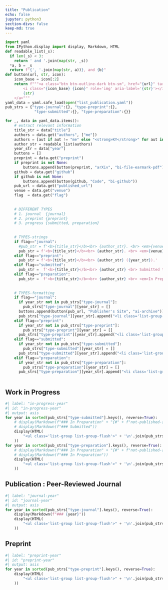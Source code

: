 ```yaml
---
title: "Publication"
echo: false
jupyter: python3
section-divs: false
keep-md: true
---
```


<!-- # flags -->
<!-- - 'submitted' : Work In Progress -->
<!-- - 'journal'   : Publication : Peer-Reviewed Journal -->
<!-- - 'preprint'  : Preprint -->


```python
import yaml
from IPython.display import display, Markdown, HTML
def readable_list(_s):
  if len(_s) < 3:
    return ' and '.join(map(str, _s))
  *a, b = _s
  return f"{', '.join(map(str, a))}, and {b}"
def button(url, str, icon):
    icon_base = icon[:2]
    return f"""<a class="btn btn-outline-dark btn-sm", href="{url}" target="_blank" rel="noopener noreferrer">
        <i class="{icon_base} {icon}" role='img' aria-label='{str}'></i>
        {str}
    </a>"""
yaml_data = yaml.safe_load(open("list_publication.yaml"))
pub_strs = {"type-journal":{}, "type-preprint":{}, 
             "type-submitted":{}, "type-preparation":{}}

for _, data in yaml_data.items():
    # extract relevant information
    title_str = data["title"]
    authors = data.get("authors", ["me"])
    authors = [aut if aut != "me" else "<strong>KY</strong>" for aut in authors]
    author_str = readable_list(authors)
    year_str = data["year"]
    buttons = []
    preprint = data.get("preprint")
    if preprint is not None:
        buttons.append(button(preprint, "arXiv", "bi-file-earmark-pdf"))
    github = data.get("github")
    if github is not None:
        buttons.append(button(github, "Code", "bi-github"))
    pub_url = data.get("published_url")
    venue = data.get("venue")
    flag  = data.get("flag")
    
    
    # DIFFERENT TYPES
    # 1. journal  {journal}
    # 2. preprint {preprint}
    # 3. progress {submitted, preparation}
    
    
    # TYPES-strings
    if flag=="journal":
      #pub_str = f'<b>{title_str}</b><br> {author_str}. <br> <em>{venue}</em> ({year_str}).'
      pub_str = f'<b>{title_str}</b><br> {author_str}. <br> <em>{venue}</em>.'
    elif flag=="preprint":
      pub_str = f'<b>{title_str}</b><br> {author_str} ({year_str}).'
    elif flag=="submitted":
      pub_str =  f'<b>{title_str}</b><br> {author_str} <br> Submitted to <em>{venue}</em>.'
    elif flag=="preparation":
      pub_str =  f'<b>{title_str}</b><br> {author_str} <br> <em>In Preparation.</em>'
      
      
    # TYPES-formatting
    if flag=="journal":
      if year_str not in pub_strs["type-journal"]:
        pub_strs["type-journal"][year_str] = []
      buttons.append(button(pub_url, "Publisher's Site", "ai-archive"))
      pub_strs["type-journal"][year_str].append("<li class='list-group-item'>" + pub_str + "<br>" + " ".join(buttons) + "</li>")
    elif flag=="preprint":
      if year_str not in pub_strs["type-preprint"]:
        pub_strs["type-preprint"][year_str] = []
      pub_strs["type-preprint"][year_str].append("<li class='list-group-item'>" + pub_str + "<br>" + " ".join(buttons) + "</li>")
    elif flag=="submitted":
      if year_str not in pub_strs["type-submitted"]:
        pub_strs["type-submitted"][year_str] = []
      pub_strs["type-submitted"][year_str].append("<li class='list-group-item'>" + pub_str + "<br>" + " ".join(buttons) + "</li>")
    elif flag=="preparation":
      if year_str not in pub_strs["type-preparation"]:
        pub_strs["type-preparation"][year_str] = []
      pub_strs["type-preparation"][year_str].append("<li class='list-group-item'>" + pub_str + "<br>" + " ".join(buttons) + "</li>")
        
```

## Work in Progress

```python
#| label: "in-progress-year"
#| id: "in-progress-year"
#| output: asis
for year in sorted(pub_strs["type-submitted"].keys(), reverse=True):
    # display(Markdown(f"### In Preparation" + "{#" + f"not-published-{year}" + "}"))
    # display(Markdown(f"### Submitted"))
    display(HTML(
        "<ul class='list-group list-group-flush'>" + '\n'.join(pub_strs["type-submitted"][year]) + "</ul>"
    ))
for year in sorted(pub_strs["type-preparation"].keys(), reverse=True):
    # display(Markdown(f"### In Preparation" + "{#" + f"not-published-{year}" + "}"))
    # display(Markdown(f"### In Preparation"))
    display(HTML(
        "<ul class='list-group list-group-flush'>" + '\n'.join(pub_strs["type-preparation"][year]) + "</ul>"
    ))
```


## Publication : Peer-Reviewed Journal

```python
#| label: "journal-year"
#| id: "journal-year"
#| output: asis
for year in sorted(pub_strs["type-journal"].keys(), reverse=True):
    display(Markdown(f"### {year}"))
    display(HTML(
        "<ul class='list-group list-group-flush'>" + '\n'.join(pub_strs["type-journal"][year]) + "</ul>"
    ))
```

## Preprint

```python
#| label: "preprint-year"
#| id: "preprint-year"
#| output: asis
for year in sorted(pub_strs["type-preprint"].keys(), reverse=True):
    display(HTML(
        "<ul class='list-group list-group-flush'>" + '\n'.join(pub_strs["type-preprint"][year]) + "</ul>"
    ))
```
